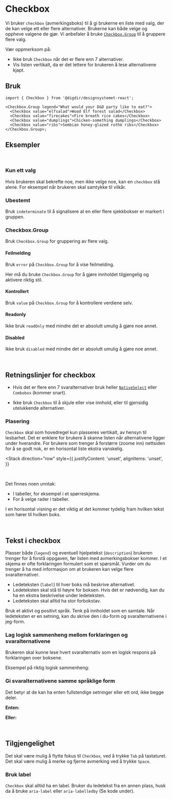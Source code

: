 


<Meta of={CheckboxStories} />

# Checkbox

Vi bruker `checkbox` (avmerkingsboks) til å gi brukerne en liste med valg, der de kan velge ett eller flere alternativer. Brukerne kan både velge og oppheve valgene de gjør. Vi anbefaler å bruke [`Checkbox.Group`](/docs/komponenter-checkbox-group--docs) til å gruppere flere valg.

Vær oppmerksom på:

- Ikke bruk `Checkbox` når det er flere enn 7 alternativer.
- Vis listen vertikalt, da er det lettere for brukeren å lese alternativene kjapt.

<Primary />
<Controls />

## Bruk

```tsx
import { Checkbox } from '@digdir/designsystemet-react';

<Checkbox.Group legend="What would your D&D party like to eat?">
  <Checkbox value="elfsalad">Wood Elf forest salad</Checkbox>
  <Checkbox value="firecakes">Fire breath rice cakes</Checkbox>
  <Checkbox value="dumplings">Chicken-something dumplings</Checkbox>
  <Checkbox value="ribs">Sembian honey-glazed rothè ribs</Checkbox>
</Checkbox.Group>;
```

## Eksempler

<br />

### Kun ett valg

Hvis brukeren skal bekrefte noe, men ikke velge noe, kan en `checkbox` stå alene. For eksempel når brukeren skal samtykke til vilkår.

<Canvas of={CheckboxGroupStories.OneOption} />

### Ubestemt

Bruk `indeterminate` til å signalisere at en eller flere sjekkbokser er markert i gruppen.

<Canvas of={TableStories.WithFormElements} />

### Checkbox.Group

Bruk `Checkbox.Group` for gruppering av flere valg.

<Canvas of={CheckboxGroupStories.Preview} />
<Controls of={CheckboxGroupStories.Preview} />

#### Feilmelding

Bruk `error` på `Checkbox.Group` for å vise feilmelding.

Her må du bruke `Checkbox.Group` for å gjøre innholdet tilgjengelig og aktivere riktig stil.

<Canvas of={CheckboxGroupStories.Error} />

#### Kontrollert

Bruk `value` på `Checkbox.Group` for å kontrollere verdiene selv.

<Canvas of={CheckboxGroupStories.Controlled} />

#### Readonly

Ikke bruk `readOnly` med mindre det er absolutt umulig å gjøre noe annet.

<Canvas of={CheckboxGroupStories.ReadOnly} />

#### Disabled

Ikke bruk `disabled` med mindre det er absolutt umulig å gjøre noe annet.

<Canvas of={CheckboxGroupStories.Disabled} />

<br />

## Retningslinjer for checkbox

- Hvis det er flere enn 7 svaralternativer bruk heller [`NativeSelect`](/docs/komponenter-nativeselect--docs) eller `Combobox` (kommer snart).

- Ikke bruk `Checkbox` til å skjule eller vise innhold, eller til gjensidig utelukkende alternativer.
  <br />

### Plasering

`Checkbox` skal som hovedregel kun plasseres vertikalt, av hensyn til lesbarhet. Det er enklere for brukere å skanne listen når alternativene ligger under hverandre. For brukere som trenger å forstørre (zoome inn) nettsiden for å se godt nok, er en horisontal liste ekstra vanskelig.

<Stack
  direction="row"
  style={{
    justifyContent: 'unset',
    alignItems: 'unset',
  }}
>
  <Do
    description="Plasser checkboxes vertikalt, slik at listen blir lettere å lese. "
    image="/img/component-guidelines/checkbox/CheckboxGroupV.png"
  />
  <Dont
    description="Du bør unngå å plassere checkboxes i flere kolonner."
    image="/img/component-guidelines/checkbox/CheckboxGroupH.png"
  />
</Stack>

<br />

Det finnes noen unntak:

- I tabeller, for eksempel i et spørreskjema.
- For å velge rader i tabeller.

I en horisontal visning er det viktig at det kommer tydelig fram hvilken tekst som hører til hvilken boks.

<br />

## Tekst i checkbox

Plasser både (`legend`) og eventuell hjelpetekst (`description`) brukeren trenger for å forstå oppgaven, før listen med avmerkingsbokser kommer. I et skjema er ofte forklaringen formulert som et spørsmål. Vurder om du trenger å ha med informasjon om at brukeren kan velge flere svaralternativer.

- Ledeteksten (`label`) til hver boks må beskrive alternativet.
- Ledeteksten skal stå til høyre for boksen. Hvis det er nødvendig, kan du ha en ekstra beskrivelse under ledeteksten.
- Ledeteksten skal alltid ha stor forbokstav.

Bruk et aktivt og positivt språk. Tenk på innholdet som en samtale. Når ledeteksten
er en setning, kan du skrive den i du-form og svaralternativene i jeg-form.

### Lag logisk sammenheng mellom forklaringen og svaralternativene

Brukeren skal kunne lese hvert svaralternativ som en logisk respons på forklaringen over boksene.

Eksempel på riktig logisk sammenheng:

<Canvas of={CheckboxGroupStories.ContentEx1} />

### Gi svaralternativene samme språklige form

Det betyr at de kan ha enten fullstendige setninger eller ett ord, ikke begge deler.

**Enten:**

<Canvas of={CheckboxGroupStories.ContentEx2} />

**Eller:**

<Canvas of={CheckboxGroupStories.ContentEx3} />

<br />

## Tilgjengelighet

Det skal være mulig å flytte fokus til `Checkbox`, ved å trykke `Tab` på tastaturet. Det skal være mulig å merke og fjerne avmerking ved å trykke `Space`.

### Bruk label

`Checkbox` skal alltid ha en label. Bruker du ledetekst fra en annen plass, husk da å bruke `aria-label` eller `aria-labelledby` (Se kode under).

<Canvas of={CheckboxStories.Single} />
